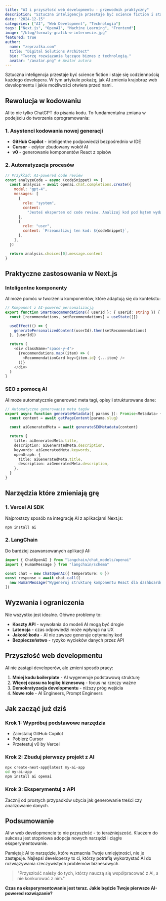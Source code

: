 ```yaml
---
title: "AI i przyszłość web developmentu - przewodnik praktyczny"
description: "Sztuczna inteligencja przestaje być science fiction i staje się codziennością każdego developera. W tym artykule pokażę, jak AI zmienia krajobraz web developmentu i jakie możliwości otwiera przed nami."
date: "2024-12-15"
categories: ["AI", "Web Development", "Technologia"]
tags: ["Next.js", "OpenAI", "Machine Learning", "Frontend"]
image: "/blog/formaty-grafik-w-internecie.jpg"
featured: true
author:
  name: "zeprzalka.com"
  title: "Digital Solutions Architect"
  bio: "Tworzę rozwiązania łączące biznes z technologią."
  avatar: "/avatar.png" # Avatar autora
---
```


Sztuczna inteligencja przestaje być science fiction i staje się codziennością każdego developera. W tym artykule pokażę, jak AI zmienia krajobraz web developmentu i jakie możliwości otwiera przed nami.

## Rewolucja w kodowaniu

AI to nie tylko ChatGPT do pisania kodu. To fundamentalna zmiana w podejściu do tworzenia oprogramowania:

### 1. Asystenci kodowania nowej generacji

- **GitHub Copilot** - inteligentne podpowiedzi bezpośrednio w IDE
- **Cursor** - edytor zbudowany wokół AI
- **v0** - generowanie komponentów React z opisów

### 2. Automatyzacja procesów

```javascript
// Przykład: AI-powered code review
const analyzeCode = async (codeSnippet) => {
  const analysis = await openai.chat.completions.create({
    model: "gpt-4",
    messages: [
      {
        role: "system",
        content:
          "Jesteś ekspertem od code review. Analizuj kod pod kątem wydajności, bezpieczeństwa i best practices.",
      },
      {
        role: "user",
        content: `Przeanalizuj ten kod: ${codeSnippet}`,
      },
    ],
  })

  return analysis.choices[0].message.content
}
```

## Praktyczne zastosowania w Next.js

### Inteligentne komponenty

AI może pomóc w tworzeniu komponentów, które adaptują się do kontekstu:

```typescript
// Komponent z AI-powered personalizacją
export function SmartRecommendations({ userId }: { userId: string }) {
  const [recommendations, setRecommendations] = useState([])

  useEffect(() => {
    generatePersonalizedContent(userId).then(setRecommendations)
  }, [userId])

  return (
    <div className="space-y-4">
      {recommendations.map((item) => (
        <RecommendationCard key={item.id} {...item} />
      ))}
    </div>
  )
}
```

### SEO z pomocą AI

AI może automatycznie generować meta tagi, opisy i strukturowane dane:

```typescript
// Automatyczne generowanie meta tagów
export async function generateMetadata({ params }): Promise<Metadata> {
  const content = await getPageContent(params.slug)

  const aiGeneratedMeta = await generateSEOMetadata(content)

  return {
    title: aiGeneratedMeta.title,
    description: aiGeneratedMeta.description,
    keywords: aiGeneratedMeta.keywords,
    openGraph: {
      title: aiGeneratedMeta.title,
      description: aiGeneratedMeta.description,
    },
  }
}
```

## Narzędzia które zmieniają grę

### 1. Vercel AI SDK

Najprostszy sposób na integrację AI z aplikacjami Next.js:

```bash
npm install ai
```

### 2. LangChain

Do bardziej zaawansowanych aplikacji AI:

```typescript
import { ChatOpenAI } from "langchain/chat_models/openai"
import { HumanMessage } from "langchain/schema"

const chat = new ChatOpenAI({ temperature: 0 })
const response = await chat.call([
  new HumanMessage("Wygeneruj strukturę komponentu React dla dashboardu"),
])
```

## Wyzwania i ograniczenia

Nie wszystko jest idealne. Główne problemy to:

- **Koszty API** - wywołania do modeli AI mogą być drogie
- **Latencja** - czas odpowiedzi może wpłynąć na UX
- **Jakość kodu** - AI nie zawsze generuje optymalny kod
- **Bezpieczeństwo** - ryzyko wycieków danych przez API

## Przyszłość web developmentu

AI nie zastąpi developerów, ale zmieni sposób pracy:

1. **Mniej kodu boilerplate** - AI wygeneruje podstawową strukturę
2. **Więcej czasu na logikę biznesową** - focus na rzeczy ważne
3. **Demokratyzacja developmentu** - niższy próg wejścia
4. **Nowe role** - AI Engineers, Prompt Engineers

## Jak zacząć już dziś

### Krok 1: Wypróbuj podstawowe narzędzia

- Zainstaluj GitHub Copilot
- Pobierz Cursor
- Przetestuj v0 by Vercel

### Krok 2: Zbuduj pierwszy projekt z AI

```bash
npx create-next-app@latest my-ai-app
cd my-ai-app
npm install ai openai
```

### Krok 3: Eksperymentuj z API

Zacznij od prostych przypadków użycia jak generowanie treści czy analizowanie danych.

## Podsumowanie

AI w web developmencie to nie przyszłość - to teraźniejszość. Kluczem do sukcesu jest stopniowa adopcja nowych narzędzi i ciągłe eksperymentowanie.

Pamiętaj: AI to narzędzie, które wzmacnia Twoje umiejętności, nie je zastępuje. Najlepsi developerzy to ci, którzy potrafią wykorzystać AI do rozwiązywania rzeczywistych problemów biznesowych.

> "Przyszłość należy do tych, którzy nauczą się współpracować z AI, a nie konkurować z nim."

**Czas na eksperymentowanie jest teraz. Jakie będzie Twoje pierwsze AI-powered rozwiązanie?**
